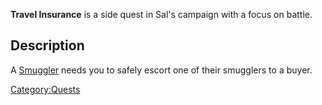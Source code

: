 '''Travel Insurance''' is a side quest in Sal's campaign with a focus on battle.

== Description ==
A [[Jakes|Smuggler]] needs you to safely escort one of their smugglers to a buyer.

[[Category:Quests]]